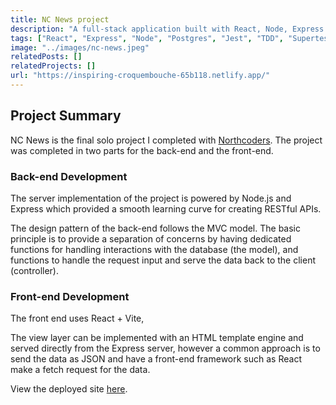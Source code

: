 ```yaml
---
title: NC News project
description: "A full-stack application built with React, Node, Express and Postgres."
tags: ["React", "Express", "Node", "Postgres", "Jest", "TDD", "Supertest"]
image: "../images/nc-news.jpeg"
relatedPosts: []
relatedProjects: []
url: "https://inspiring-croquembouche-65b118.netlify.app/"
---
```


## Project Summary

NC News is the final solo project I completed with [Northcoders](https://northcoders.com). The project was completed in two parts for the back-end and the front-end.

### Back-end Development

The server implementation of the project is powered by Node.js and Express which provided a smooth learning curve for creating RESTful APIs.

The design pattern of the back-end follows the MVC model. The basic principle is to provide a separation of concerns by having dedicated functions for handling interactions with the database (the model), and functions to handle the request input and serve the data back to the client (controller).

### Front-end Development

The front end uses React + Vite, 

The view layer can be implemented with an HTML template engine and served directly from the Express server, however a common approach is to send the data as JSON and have a front-end framework such as React make a fetch request for the data.


View the deployed site [here]({frontmatter.url}).